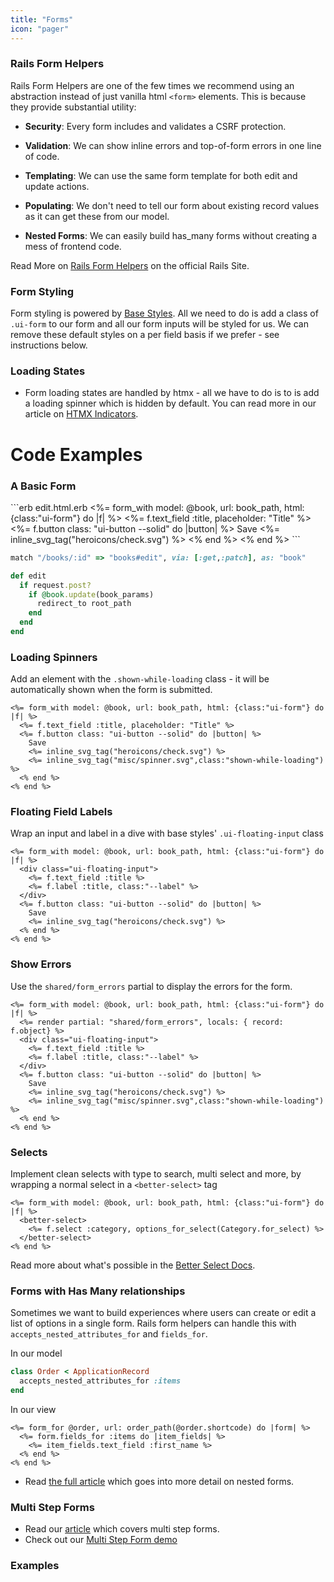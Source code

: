```yaml
---
title: "Forms"
icon: "pager"
---
```


### Rails Form Helpers

Rails Form Helpers are one of the few times we recommend using an abstraction instead of just vanilla html `<form>` elements. This is because they provide substantial utility:

* **Security**: Every form includes and validates a CSRF protection.

* **Validation**: We can show inline errors and top-of-form errors in one line of code.

* **Templating**: We can use the same form template for both edit and update actions.

* **Populating**: We don't need to tell our form about existing record values as it can get these from our model.

* **Nested Forms**: We can easily build has\_many forms without creating a mess of frontend code.

Read More on [Rails Form Helpers](https://guides.rubyonrails.org/form_helpers.html#working-with-basic-forms) on the official Rails Site.

### Form Styling

Form styling is powered by [Base Styles](/basestyles/intro). All we need to do is add a class of `.ui-form` to our form and all our form inputs will be styled for us. We can remove these default styles on a per field basis if we prefer - see instructions below.&#x20;

### Loading States

* Form loading states are handled by htmx - all we have to do is to is add a loading spinner which is hidden by default. You can read more in our article on [HTMX Indicators](/h1rails/htmx_indicators).

# Code Examples

### A Basic Form

<CodeGroup>
  ```erb edit.html.erb
  <%= form_with model: @book, url: book_path, html: {class:"ui-form"} do |f| %>
    <%= f.text_field :title, placeholder: "Title" %>
    <%= f.button class: "ui-button --solid" do |button| %>
      Save  
      <%= inline_svg_tag("heroicons/check.svg") %>
    <% end %>
  <% end %>
  ```

  ```ruby routes.rb
  match "/books/:id" => "books#edit", via: [:get,:patch], as: "book"
  ```

  ```ruby books_controller.rb
  def edit
    if request.post?
      if @book.update(book_params)
        redirect_to root_path
      end
    end
  end
  ```
</CodeGroup>

### Loading Spinners

Add an element with the `.shown-while-loading` class - it will be automatically shown when the form is submitted.

```erb Loading Spinner {6}
<%= form_with model: @book, url: book_path, html: {class:"ui-form"} do |f| %>
  <%= f.text_field :title, placeholder: "Title" %>
  <%= f.button class: "ui-button --solid" do |button| %>
    Save  
    <%= inline_svg_tag("heroicons/check.svg") %>
    <%= inline_svg_tag("misc/spinner.svg",class:"shown-while-loading") %>
  <% end %>
<% end %>
```

### Floating Field Labels

Wrap an input and label in a dive with base styles' `.ui-floating-input` class

```erb Floating Inputs {2-5}
<%= form_with model: @book, url: book_path, html: {class:"ui-form"} do |f| %>
  <div class="ui-floating-input">
    <%= f.text_field :title %>
    <%= f.label :title, class:"--label" %>
  </div>
  <%= f.button class: "ui-button --solid" do |button| %>
    Save  
    <%= inline_svg_tag("heroicons/check.svg") %>
  <% end %>
<% end %>
```

### Show Errors

Use the `shared/form_errors` partial to display the errors for the form.

```erb With Errors {2}
<%= form_with model: @book, url: book_path, html: {class:"ui-form"} do |f| %>
  <%= render partial: "shared/form_errors", locals: { record: f.object} %>
  <div class="ui-floating-input">
    <%= f.text_field :title %>
    <%= f.label :title, class:"--label" %>
  </div>
  <%= f.button class: "ui-button --solid" do |button| %>
    Save  
    <%= inline_svg_tag("heroicons/check.svg") %>
    <%= inline_svg_tag("misc/spinner.svg",class:"shown-while-loading") %>
  <% end %>
<% end %>
```

### Selects

Implement clean selects with type to search, multi select and more, by wrapping a normal select in a `<better-select>` tag&#x20;

```erb
<%= form_with model: @book, url: book_path, html: {class:"ui-form"} do |f| %>
  <better-select>
    <%= f.select :category, options_for_select(Category.for_select) %>
  </better-select>
<% end %>
```

Read more about what's possible in the [Better Select Docs](/betterselect/intro).

### Forms with Has Many relationships

Sometimes we want to build experiences where users can create or edit a list of options in a single form. Rails form helpers can handle this with `accepts_nested_attributes_for` and `fields_for`.

In our model
```ruby
class Order < ApplicationRecord
  accepts_nested_attributes_for :items 
end
```

In our view
```erb
<%= form_for @order, url: order_path(@order.shortcode) do |form| %>
  <%= form.fields_for :items do |item_fields| %>
    <%= item_fields.text_field :first_name %> 
  <% end %>
<% end %>
```

- Read [the full article](/h1rails/form_patterns#nested-relationships) which goes into more detail on nested forms.


### Multi Step Forms

- Read our [article](/h1rails/form_patterns) which covers multi step forms.
- Check out our [Multi Step Form demo](https://demo.h1rails.com/demos)


### Examples

